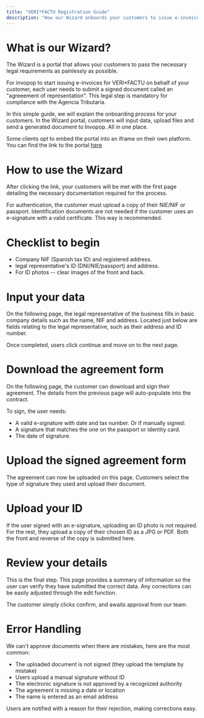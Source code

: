 ```yaml
---
title: "VERI*FACTU Registration Guide"
description: "How our Wizard onboards your customers to issue e-invoices in Spain. A step by step guide."
---
```


# What is our Wizard?

The Wizard is a portal that allows your customers to pass the necessary legal requirements as painlessly as possible.  

For invopop to start issuing e-invoices for VERI*FACTU on behalf of your customer, each user needs to submit a signed document called an "agreeement of representation". This legal step is mandatory for compliance with the Agencia Tributaria.  

In this simple guide, we will explain the onboarding process for your customers. In the Wizard portal, customers will input data, upload files and send a generated document to Invopop. All in one place.  

Some clients opt to embed the portal into an iframe on their own platform. You can find the link to the portal [here](https://verifactu.invopop.com/reg/KI2tOR1HN3T/start)

# How to use the Wizard

After clicking the link, your customers will be met with the first page detailing the necessary documentation required for the process.  

For authentication, the customer must upload a copy of their NIE/NIF or passport. Identification documents are not needed if the customer uses an e-signature with a valid certificate. This way is recommended.  

# Checklist to begin

+ Company NIF (Spanish tax ID) and registered address. 
+ legal representative's ID (DNI/NIE/passport) and address. 
+ For ID photos -- clear images of the front and back. 

# Input your data

On the following page, the legal representative of the business fills in basic company details such as the name, NIF and address. Located just below are fields relating to the legal representative, such as their address and ID number.   

Once completed, users click continue and move on to the next page.

# Download the agreement form

On the following page, the customer can download and sign their agreement. The details from the previous page will auto-populate into the contract.  

To sign, the user needs:
+ A valid e-signature with date and tax number.
Or if manually signed:
+ A signature that matches the one on the passport or identity card. 
+ The date of signature.

# Upload the signed agreement form

The agreement can now be uploaded on this page. Customers select the type of signature they used and upload their document.

# Upload your ID

If the user signed with an e-signature, uploading an ID photo is not required. For the rest, they upload a copy of their chosen ID as a JPG or PDF. Both the front and reverse of the copy is submitted here.  

# Review your details

This is the final step. This page provides a summary of information so the user can verify they have submitted the correct data. Any corrections can be easily adjusted through the edit function.  

The customer simply clicks confirm, and awaits approval from our team.  

# Error Handling

We can't approve documents when there are mistakes, here are the most common:

+ The uploaded document is not signed (they upload the template by mistake)
+ Users upload a manual signature without ID
+ The electronic signature is not approved by a recognized authority
+ The agreement is missing a date or location
+ The name is entered as an email address

Users are notified with a reason for their rejection, making corrections easy.